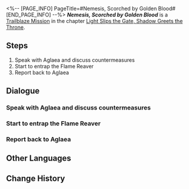 <%-- [PAGE_INFO]
PageTitle=#Nemesis, Scorched by Golden Blood#
[END_PAGE_INFO] --%>
{{Stub|Dialogue.}}
{{Mission Infobox
|id            = 1040209
|title         = 
|image         = Mission Nemesis, Scorched by Golden Blood.png{{subst:void|<!--$UPLOAD:<<SpriteOutput/Chronicle/1040209.png>-<Mission Nemesis, Scorched by Golden Blood.png>-<Fate's Atlas Images>>-->}}
|type          = Trailblaze
|event_name    = 
|chapter       = Light Slips the Gate, Shadow Greets the Throne
|requirements  = [[Trailblaze Mission]] ''[[Passages, Knocking Echoes in Dreams]]'' completed
|summary       = The city's heroes convened and decided to split up. Dan Heng and Hyacine set out to search for Trianne, while Aglaea and Castorice stayed in the city to address the political crisis. The rest devised tactics and headed to Castrum Kremnos to hunt down the Flame Reaver. Amidst the stalemate, the now-ascended Mydei arrived and delivered a decisive blow, defeating the Flame Reaver with a single lance throw.
|characters    = Aglaea; Anaxa; Chattering Citizens; Mem; Mydei; Phainon; Trailblazer; Tribbie
|startLocation = [[Amphoreus]] - [["Eternal Holy City" Okhema]]
|world         = Amphoreus
|area          = "Eternal Holy City" Okhema
|prev          = Passages, Knocking Echoes in Dreams
|next          = Throne, End Those Long Years Forlorn
|rewards       = Trailblaze EXP*300; Stellar Jade*40; Refined Aether*4; Celestial Ambrosia*120; A Hunt for the Divine*1 { text = ''A Hunt for the Divine'' }; Credit*60,000
}}
'''''Nemesis, Scorched by Golden Blood''''' is a [[Trailblaze Mission]] in the chapter [[Light Slips the Gate, Shadow Greets the Throne]].

==Steps==
# Speak with Aglaea and discuss countermeasures
# Start to entrap the Flame Reaver
# Report back to Aglaea

<!--
==Gameplay Notes==

--><!--
==Trial Character==

-->
==Dialogue==
{{Stub Dialogue}}
===Speak with Aglaea and discuss countermeasures{{subst:void|<!--104020901-->}}===
{{Mission Description|type=trailblaze|location="Eternal Holy City" Okhema|Depleting her divine power, Trianne manages to send Tribbie and Trinnon away from the battle. The heroes gather in the city to plan tactics for rescuing Trianne and hunting down the Flame Reaver.}}
{{Dialogue Start}}
:{{tx}}
{{Dialogue End}}

===Start to entrap the Flame Reaver{{subst:void|<!--104020902-->}}===
{{Dialogue Start}}
:{{tx}}
{{Dialogue End}}

===Report back to Aglaea{{subst:void|<!--104020912-->}}===
{{Dialogue Start}}
:{{tx}}
{{Dialogue End}}

==Other Languages==
{{Other Languages
|en   = Nemesis, Scorched by Golden Blood
|zhs  = 仇寇啊，且领受金血烧灼
|zht  = 仇寇啊，且領受金血燒灼
|ja   = 仇敵よ、黄金の血に焼かれよ
|ko   = 원수여, 황금 피의 뜨거운 불길을 받아들여라
|es   = Némesis, ardiente en sangre dorada
|fr   = Ennemi juré brûlé par le sang doré
|ru   = О неприятель, пылающий золотой кровью
|th   = ศัตรูเอ๋ย จงแผดเผาด้วยโลหิตทอง
|vi   = Hỡi Kẻ Thù, Hãy Nhận Lấy Máu Vàng Bỏng Rát
|de   = Erzfeind, von goldenem Blut versengt
|id   = Musuh, Rasakan Darah Emas yang Membara
|pt   = Nêmesis, Abrasados pelo Sangue Dourado
}}

==Change History==
{{Change History|3.1}}
